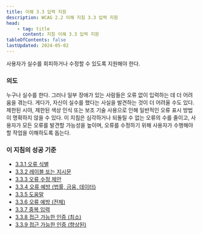 ```yaml
---
title: 이해 3.3 입력 지원
description: WCAG 2.2 이해 지침 3.3 입력 지원
head:
    - tag: title
      content: 지침 이해 3.3 입력 지원
tableOfContents: false
lastUpdated: 2024-05-02
---
```



<Card title="지침">
사용자가 실수를 회피하거나 수정할 수 있도록 지원해야 한다.
</Card>

### 의도

누구나 실수를 한다. 그러나 일부 장애가 있는 사람들은 오류 없이 입력하는 데 더 어려움을 겪는다. 게다가, 자신이 실수를 했다는 사실을 발견하는 것이 더 어려울 수도 있다. 제한된 시야, 제한된 색상 인식 또는 보조 기술 사용으로 인해 일반적인 오류 표시 방법이 명확하지 않을 수 있다. 이 지침은 심각하거나 되돌릴 수 없는 오류의 수를 줄이고, 사용자가 모든 오류를 발견할 가능성을 높이며, 오류를 수정하기 위해 사용자가 수행해야 할 작업을 이해하도록 돕는다.

### 이 지침의 성공 기준

*   [3.3.1 오류 식별](../error-identification)
*   [3.3.2 레이블 또는 지시문](../labels-or-instructions)
*   [3.3.3 오류 수정 제안](../error-suggestion)
*   [3.3.4 오류 예방 (법률, 금융, 데이터)](../error-prevention-legal-financial-data)
*   [3.3.5 도움말](../help)
*   [3.3.6 오류 예방 (전체)](../error-prevention-all)
*   [3.3.7 중복 입력](../redundant-entry)
*   [3.3.8 접근 가능한 인증 (최소)](../accessible-authentication-minimum)
*   [3.3.9 접근 가능한 인증 (향상된)](../accessible-authentication-enhanced)

